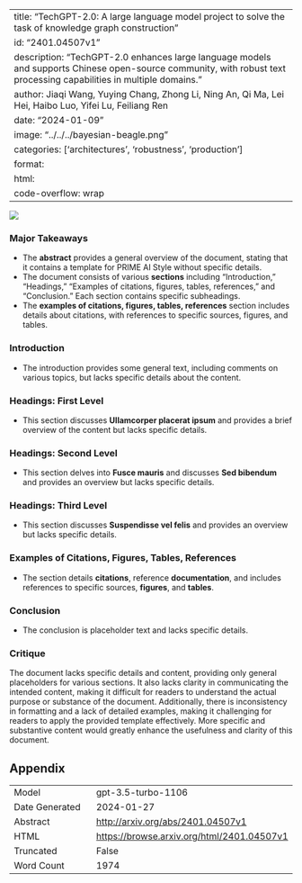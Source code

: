
---
title: "TechGPT-2.0: A large language model project to solve the task of knowledge graph construction"
id: "2401.04507v1"
description: "TechGPT-2.0 enhances large language models and supports Chinese open-source community, with robust text processing capabilities in multiple domains."
author: Jiaqi Wang, Yuying Chang, Zhong Li, Ning An, Qi Ma, Lei Hei, Haibo Luo, Yifei Lu, Feiliang Ren
date: "2024-01-09"
image: "../../../bayesian-beagle.png"
categories: ['architectures', 'robustness', 'production']
format:
  html:
    code-overflow: wrap
---

![](None)

### Major Takeaways
- The **abstract** provides a general overview of the document, stating that it contains a template for PRIME AI Style without specific details.
- The document consists of various **sections** including "Introduction," "Headings," "Examples of citations, figures, tables, references," and "Conclusion." Each section contains specific subheadings.
- The **examples of citations, figures, tables, references** section includes details about citations, with references to specific sources, figures, and tables.


### Introduction
- The introduction provides some general text, including comments on various topics, but lacks specific details about the content. 

### Headings: First Level
- This section discusses **Ullamcorper placerat ipsum** and provides a brief overview of the content but lacks specific details.

### Headings: Second Level
- This section delves into **Fusce mauris** and discusses **Sed bibendum** and provides an overview but lacks specific details.

### Headings: Third Level
- This section discusses **Suspendisse vel felis** and provides an overview but lacks specific details.

### Examples of Citations, Figures, Tables, References
- The section details **citations**, reference **documentation**, and includes references to specific sources, **figures**, and **tables**.

### Conclusion
- The conclusion is placeholder text and lacks specific details.

### Critique
The document lacks specific details and content, providing only general placeholders for various sections. It also lacks clarity in communicating the intended content, making it difficult for readers to understand the actual purpose or substance of the document. Additionally, there is inconsistency in formatting and a lack of detailed examples, making it challenging for readers to apply the provided template effectively. More specific and substantive content would greatly enhance the usefulness and clarity of this document.

## Appendix

|          |          |
|----------|----------|
| Model     | gpt-3.5-turbo-1106       |
| Date Generated     | 2024-01-27       |
| Abstract | [http://arxiv.org/abs/2401.04507v1](http://arxiv.org/abs/2401.04507v1)        |
| HTML     | [https://browse.arxiv.org/html/2401.04507v1](https://browse.arxiv.org/html/2401.04507v1)       |
| Truncated       | False       |
| Word Count       | 1974       |